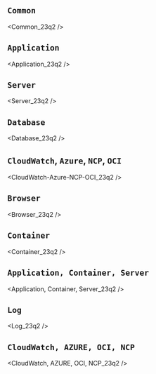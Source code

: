 ## `Common`




<Common_23q2 />

## `Application`


<Application_23q2 />

## `Server`


<Server_23q2 />

## `Database`


<Database_23q2 />

## `CloudWatch`, `Azure`, `NCP`, `OCI`


<CloudWatch-Azure-NCP-OCI_23q2 />

## `Browser`


<Browser_23q2 />

## `Container`


<Container_23q2 />

## `Application, Container, Server`


<Application, Container, Server_23q2 />

## `Log`


<Log_23q2 />

## `CloudWatch, AZURE, OCI, NCP`


<CloudWatch, AZURE, OCI, NCP_23q2 />

